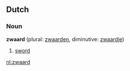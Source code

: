 ==Dutch==
===Noun===
'''zwaard''' (plural: [[zwaarden]], diminutive: [[zwaardje]])

# [[sword]]

[[nl:zwaard]]